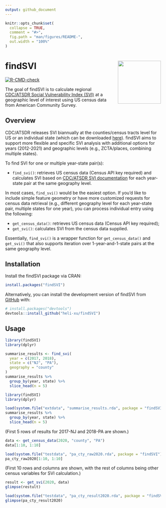 ```yaml
---
output: github_document
---
```


<!-- README.md is generated from README.Rmd. Please edit that file -->

```r
knitr::opts_chunk$set(
  collapse = TRUE,
  comment = "#>",
  fig.path = "man/figures/README-",
  out.width = "100%"
)
```

# findSVI <a href="https://heli-xu.github.io/findSVI/"><img src="man/figures/logo.png" align="right" height="139"/></a>

<!-- badges: start -->

[![R-CMD-check](https://github.com/heli-xu/findSVI/actions/workflows/R-CMD-check.yaml/badge.svg)](https://github.com/heli-xu/findSVI/actions/workflows/R-CMD-check.yaml)

<!-- badges: end -->

The goal of findSVI is to calculate regional [CDC/ATSDR Social Vulnerability Index (SVI)](https://www.atsdr.cdc.gov/placeandhealth/svi/index.html) at a geographic level of interest using US census data from American Community Survey.

## Overview

CDC/ATSDR releases SVI biannually at the counties/census tracts level for US or an individual state (which can be downloaded [here](https://www.atsdr.cdc.gov/placeandhealth/svi/data_documentation_download.html)). findSVI aims to support more flexible and specific SVI analysis with additional options for years (2012-2021) and geographic levels (e.g., ZCTA/places, combining multiple states).

To find SVI for one or multiple year-state pair(s):

-   `find_svi()`: retrieves US census data (Census API key required) and calculates SVI based on [CDC/ATSDR SVI documentation](https://www.atsdr.cdc.gov/placeandhealth/svi/data_documentation_download.html) for each year-state pair at the same geography level.

In most cases, `find_svi()` would be the easiest option. If you'd like to include simple feature geometry or have more customized requests for census data retrieval (e.g., different geography level for each year-state pair, multiple states for one year), you can process individual entry using the following:

-   `get_census_data()`: retrieves US census data (Census API key required);
-   `get_svi()`: calculates SVI from the census data supplied.

Essentially, `find_svi()` is a wrapper function for `get_census_data()` and `get_svi()` that also supports iteration over 1-year-and-1-state pairs at the same geography level.

## Installation

Install the findSVI package via CRAN:

```r
install.packages("findSVI")
```

Alternatively, you can install the development version of findSVI from [GitHub](https://github.com/) with:

``` r
# install.packages("devtools")
devtools::install_github("heli-xu/findSVI")
```

## Usage

```r
library(findSVI)
library(dplyr)

summarise_results <- find_svi(
  year = c(2017, 2018),
  state = c("NJ", "PA"),
  geography = "county"
)
summarise_results %>%
  group_by(year, state) %>%
  slice_head(n = 5)
```

```r
library(findSVI)
library(dplyr)

load(system.file("extdata", "summarise_results.rda", package = "findSVI"))
summarise_results %>%
  group_by(year, state) %>%
  slice_head(n = 5)
```

(First 5 rows of results for 2017-NJ and 2018-PA are shown.)

```r
data <- get_census_data(2020, "county", "PA")
data[1:10, 1:10]
```

```r
load(system.file("testdata", "pa_cty_raw2020.rda", package = "findSVI"))
pa_cty_raw2020[1:10, 1:10]
```

(First 10 rows and columns are shown, with the rest of columns being other census variables for SVI calculation.)

```r
result <- get_svi(2020, data)
glimpse(restult)
```

```r
load(system.file("testdata", "pa_cty_result2020.rda", package = "findSVI"))
glimpse(pa_cty_result2020)
```
